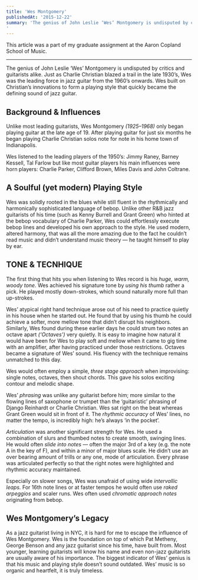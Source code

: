 ```yaml
---
title: 'Wes Montgomery'
publishedAt: '2015-12-22'
summary: 'The genius of John Leslie ‘Wes’ Montgomery is undisputed by critics and guitarists alike. Just as Charlie Christian blazed a trail in the late 1930’s, Wes was the leading force in jazz guitar from the 1960’s onwards. Wes built on Christian’s innovations to form a playing style that quickly became the defining sound of jazz guitar.
'
---
```

This article was a part of my graduate assignment at the Aaron Copland School of Music.

---

The genius of John Leslie ‘Wes’ Montgomery is undisputed by critics and guitarists alike. Just as Charlie Christian blazed a trail in the late 1930’s, Wes was the leading force in jazz guitar from the 1960’s onwards. Wes built on Christian’s innovations to form a playing style that quickly became the defining sound of jazz guitar.

## Background & Influences

Unlike most leading guitarists, Wes Montgomery _(1925–1968)_ only began playing guitar at the late age of 19. After playing guitar for just six months he began playing Charlie Christian solos note for note in his home town of Indianapolis.

Wes listened to the leading players of the 1950’s: Jimmy Raney, Barney Kessell, Tal Farlow but like most guitar players his main influences were horn players: Charlie Parker, Clifford Brown, Miles Davis and John Coltrane.

## A Soulful (yet modern) Playing Style

Wes was solidly rooted in the blues while still fluent in the rhythmically and harmonically sophisticated language of bebop. Unlike other R&B jazz guitarists of his time (such as Kenny Burrell and Grant Green) who hinted at the bebop vocabulary of Charlie Parker, Wes could effortlessly execute bebop lines and developed his own approach to the style. He used modern, altered harmony, that was all the more amazing due to the fact he couldn’t read music and didn’t understand music theory — he taught himself to play by ear.

## TONE & TECNHIQUE

The first thing that hits you when listening to Wes record is his *huge, warm, woody tone.* Wes achieved his signature tone by *using his thumb* rather a pick. He played mostly down-strokes, which sound naturally more full than up-strokes.

Wes’ atypical right hand technique arose out of his need to practice quietly in his house when he started out. He found that by using his thumb he could achieve a softer, more mellow tone that didn’t disrupt his neighbors. Similarly, Wes found during these earlier days he could strum two notes an octave apart *(‘Octaves’)* very quietly. It is easy to imagine how natural it would have been for Wes to play soft and mellow when it came to gig time with an amplifier, after having practiced under those restrictions. Octaves became a signature of Wes’ sound. His fluency with the technique remains unmatched to this day.

Wes would often employ a simple, *three stage approach* when improvising: single notes, octaves, then shout chords. This gave his solos exciting contour and melodic shape.

Wes’ *phrasing* was unlike any guitarist before him; more similar to the flowing lines of saxophone or trumpet than the ‘guitaristic’ phrasing of Django Reinhardt or Charlie Christian. Wes sat right on the beat whereas Grant Green would sit in front of it. The *rhythmic accuracy* of Wes’ lines, no matter the tempo, is incredibly high: he’s always ‘in the pocket’.

*Articulation* was another significant strength for Wes. He used a combination of slurs and thumbed notes to create smooth, swinging lines. He would often _slide into notes_ — often the major 3rd of a key (e.g. the note A in the key of F), and within a minor of major blues scale. He didn’t use an over bearing amount of trills or any one, mode of articulation. Every phrase was articulated perfectly so that the right notes were highlighted and rhythmic accuracy maintained.

Especially on slower songs, Wes was unafraid of using wide *intervallic leaps.* For 16th note lines or at faster tempos he would often use _raked arpeggios_ and scaler runs. Wes often used _chromatic approach notes_ originating from bebop.

## Wes Montgomery’s Legacy

As a jazz guitarist living in NYC, it is hard for me to escape the influence of Wes Montgomery. Wes is the foundation on top of which Pat Metheny, George Benson and any jazz guitarist since his time, have built from. Most younger, learning guitarists will know his name and even non-jazz guitarists are usually aware of his importance. The biggest indicator of Wes’ genius is that his music and playing style doesn’t sound outdated. Wes’ music is so organic and heartfelt, it is truly timeless.
